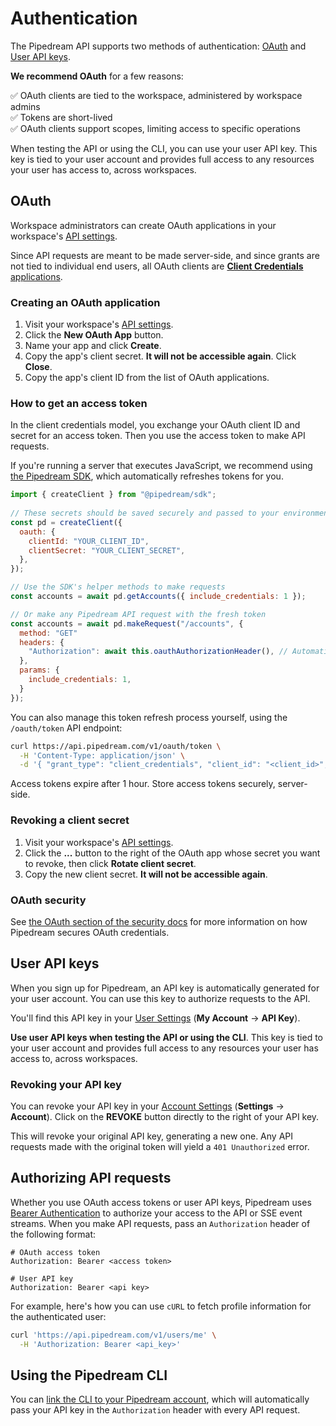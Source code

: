 # Authentication

The Pipedream API supports two methods of authentication: [OAuth](#oauth) and [User API keys](#user-api-keys).

**We recommend OAuth** for a few reasons:

✅ OAuth clients are tied to the workspace, administered by workspace admins <br />
✅ Tokens are short-lived <br />
✅ OAuth clients support scopes, limiting access to specific operations <br />

When testing the API or using the CLI, you can use your user API key. This key is tied to your user account and provides full access to any resources your user has access to, across workspaces.

## OAuth

Workspace administrators can create OAuth applications in your workspace's [API settings](https://pipedream.com/settings/api). 

Since API requests are meant to be made server-side, and since grants are not tied to individual end users, all OAuth clients are [**Client Credentials** applications](https://www.oauth.com/oauth2-servers/access-tokens/client-credentials/).

### Creating an OAuth application

1. Visit your workspace's [API settings](https://pipedream.com/settings/api).
2. Click the **New OAuth App** button.
3. Name your app and click **Create**.
4. Copy the app's client secret. **It will not be accessible again**. Click **Close**.
5. Copy the app's client ID from the list of OAuth applications.

### How to get an access token

In the client credentials model, you exchange your OAuth client ID and secret for an access token. Then you use the access token to make API requests.

If you're running a server that executes JavaScript, we recommend using [the Pipedream SDK](/connect/api#installing-the-typescript-sdk), which automatically refreshes tokens for you.

```javascript
import { createClient } from "@pipedream/sdk";
 
// These secrets should be saved securely and passed to your environment
const pd = createClient({
  oauth: {
    clientId: "YOUR_CLIENT_ID",
    clientSecret: "YOUR_CLIENT_SECRET",
  },
});

// Use the SDK's helper methods to make requests
const accounts = await pd.getAccounts({ include_credentials: 1 });

// Or make any Pipedream API request with the fresh token
const accounts = await pd.makeRequest("/accounts", {
  method: "GET"
  headers: {
    "Authorization": await this.oauthAuthorizationHeader(), // Automatically uses a fresh token
  },
  params: {
    include_credentials: 1,
  }
});
```

You can also manage this token refresh process yourself, using the `/oauth/token` API endpoint:

```bash
curl https://api.pipedream.com/v1/oauth/token \
  -H 'Content-Type: application/json' \
  -d '{ "grant_type": "client_credentials", "client_id": "<client_id>", "client_secret": "<client secret>" }'
```

Access tokens expire after 1 hour. Store access tokens securely, server-side.

### Revoking a client secret

1. Visit your workspace's [API settings](https://pipedream.com/settings/api).
2. Click the **...** button to the right of the OAuth app whose secret you want to revoke, then click **Rotate client secret**.
3. Copy the new client secret. **It will not be accessible again**.

### OAuth security

See [the OAuth section of the security docs](/privacy-and-security#pipedream-rest-api-security-oauth-clients) for more information on how Pipedream secures OAuth credentials.

## User API keys

When you sign up for Pipedream, an API key is automatically generated for your user account. You can use this key to authorize requests to the API. 

You'll find this API key in your [User Settings](https://pipedream.com/user) (**My Account** -> **API Key**).

**Use user API keys when testing the API or using the CLI**. This key is tied to your user account and provides full access to any resources your user has access to, across workspaces.

### Revoking your API key

You can revoke your API key in your [Account Settings](https://pipedream.com/settings/account) (**Settings** -> **Account**). Click on the **REVOKE** button directly to the right of your API key.

This will revoke your original API key, generating a new one. Any API requests made with the original token will yield a `401 Unauthorized` error.

## Authorizing API requests

Whether you use OAuth access tokens or user API keys, Pipedream uses [Bearer Authentication](https://oauth.net/2/bearer-tokens/) to authorize your access to the API or SSE event streams. When you make API requests, pass an `Authorization` header of the following format:

```
# OAuth access token
Authorization: Bearer <access token>

# User API key
Authorization: Bearer <api key>
```

For example, here's how you can use `cURL` to fetch profile information for the authenticated user:

```bash
curl 'https://api.pipedream.com/v1/users/me' \
  -H 'Authorization: Bearer <api_key>'
```

## Using the Pipedream CLI

You can [link the CLI to your Pipedream account](/cli/login/), which will automatically pass your API key in the `Authorization` header with every API request.
